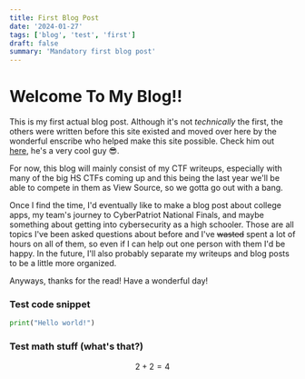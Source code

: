 ```yaml
---
title: First Blog Post
date: '2024-01-27'
tags: ['blog', 'test', 'first']
draft: false
summary: 'Mandatory first blog post'
---
```


<TOCInline toc={props.toc} asDisclosure toHeading={2} />

# Welcome To My Blog!!

This is my first actual blog post. Although it's not *technically* the first, the others were written before this site existed and moved over here by the wonderful enscribe who helped make this site possible. Check him out [here](https://enscribe.dev/), he's a very cool guy 😎.

For now, this blog will mainly consist of my CTF writeups, especially with many of the big HS CTFs coming up and this being the last year we'll be able to compete in them as View Source, so we gotta go out with a bang.

Once I find the time, I'd eventually like to make a blog post about college apps, my team's journey to CyberPatriot National Finals, and maybe something about getting into cybersecurity as a high schooler. Those are all topics I've been asked questions about before and I've ~~wasted~~ spent a lot of hours on all of them, so even if I can help out one person with them I'd be happy. In the future, I'll also probably separate my writeups and blog posts to be a little more organized.

Anyways, thanks for the read! Have a wonderful day!

### Test code snippet
```py
print("Hello world!")
```

### Test math stuff (what's that?)
$$
2 + 2 = 4
$$